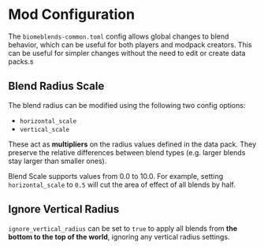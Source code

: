# Mod Configuration

The `biomeblends-common.toml` config allows global changes to blend behavior, which can be useful for both players and modpack creators. This can be useful for simpler changes without the need to edit or create data packs.s

## Blend Radius Scale

The blend radius can be modified using the following two config options: 

- `horizontal_scale` 
- `vertical_scale` 

These act as **multipliers** on the radius values defined in the data pack. They preserve the relative differences between blend types (e.g. larger blends stay larger than smaller ones).

Blend Scale supports values from 0.0 to 10.0. For example, setting `horizontal_scale` to `0.5` will cut the area of effect of all blends by half.

## Ignore Vertical Radius

`ignore_vertical_radius` can be set to `true` to apply all blends from **the bottom to the top of the world**, ignoring any vertical radius settings.